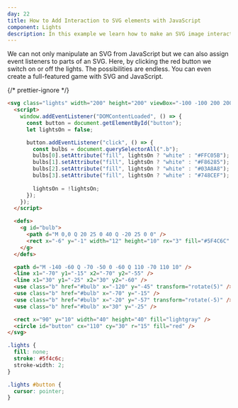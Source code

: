 ```yaml
---
day: 22
title: How to Add Interaction to SVG elements with JavaScript
component: Lights
description: In this example we learn how to make an SVG image interactive with JavaScript.
---
```



We can not only manipulate an SVG from JavaScript but we can also assign event listeners to parts of an SVG. Here, by clicking the red button we switch on or off the lights. The possibilities are endless. You can even create a full-featured game with SVG and JavaScript.

<Final>

{/* prettier-ignore */}
```html
<svg class="lights" width="200" height="200" viewBox="-100 -100 200 200">
  <script>
    window.addEventListener("DOMContentLoaded", () => {
      const button = document.getElementById("button");
      let lightsOn = false;

      button.addEventListener("click", () => {
        const bulbs = document.querySelectorAll(".b");
        bulbs[0].setAttribute("fill", lightsOn ? "white" : "#FFC05B");
        bulbs[1].setAttribute("fill", lightsOn ? "white" : "#F86285");
        bulbs[2].setAttribute("fill", lightsOn ? "white" : "#03A8A8");
        bulbs[3].setAttribute("fill", lightsOn ? "white" : "#748CEF");
        
        lightsOn = !lightsOn;
      });
    });
  </script>

  <defs>
    <g id="bulb">
      <path d="M 0,0 Q 20 25 0 40 Q -20 25 0 0" />
      <rect x="-6" y="-1" width="12" height="10" rx="3" fill="#5F4C6C" />
    </g>
  </defs>

  <path d="M -140 -60 Q -70 -50 0 -60 Q 110 -70 110 10" />
  <line x1="-70" y1="-15" x2="-70" y2="-55" />
  <line x1="30" y1="-25" x2="30" y2="-60" />
  <use class="b" href="#bulb" x="-120" y="-45" transform="rotate(5)" />
  <use class="b" href="#bulb" x="-70" y="-15" />
  <use class="b" href="#bulb" x="-20" y="-57" transform="rotate(-5)" />
  <use class="b" href="#bulb" x="30" y="-25" />

  <rect x="90" y="10" width="40" height="40" fill="lightgray" />
  <circle id="button" cx="110" cy="30" r="15" fill="red" />
</svg>
```

```css
.lights {
  fill: none;
  stroke: #5f4c6c;
  stroke-width: 2;
}

.lights #button {
  cursor: pointer;
}
```

</Final>
